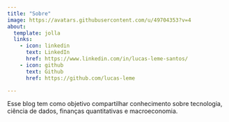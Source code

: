 ```yaml
---
title: "Sobre"
image: https://avatars.githubusercontent.com/u/49704353?v=4
about:
  template: jolla
  links:
    - icon: linkedin
      text: LinkedIn
      href: https://www.linkedin.com/in/lucas-leme-santos/
    - icon: github
      text: Github
      href: https://github.com/lucas-leme

---
```


Esse blog tem como objetivo compartilhar conhecimento sobre tecnologia, ciência de dados, finanças quantitativas e macroeconomia.
